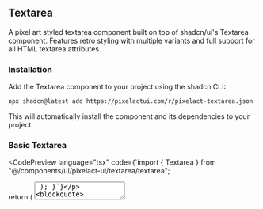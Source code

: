 
## Textarea

A pixel art styled textarea component built on top of shadcn/ui's Textarea component. Features retro styling with multiple variants and full support for all HTML textarea attributes.

### Installation

Add the Textarea component to your project using the shadcn CLI:

```bash
npx shadcn@latest add https://pixelactui.com/r/pixelact-textarea.json
```

This will automatically install the component and its dependencies to your project.

### Basic Textarea

<CodePreview 
  language="tsx"
  code={`import { Textarea } from "@/components/ui/pixelact-ui/textarea/textarea";

  return (
    <Textarea 
      placeholder="Enter your message..."
      rows={4}
    />
  );
}`}
>
  <Textarea placeholder="Enter your message..." rows={4} />
</CodePreview>

### Disabled Textarea

<CodePreview 
  language="tsx"
  code={`import { Textarea } from "@/components/ui/pixelact-ui/textarea/textarea";

  return (
    <Textarea 
      disabled
      placeholder="This textarea is disabled"
      rows={3}
    />
  );
}`}
>
  <Textarea disabled placeholder="This textarea is disabled" rows={3} />
</CodePreview>
